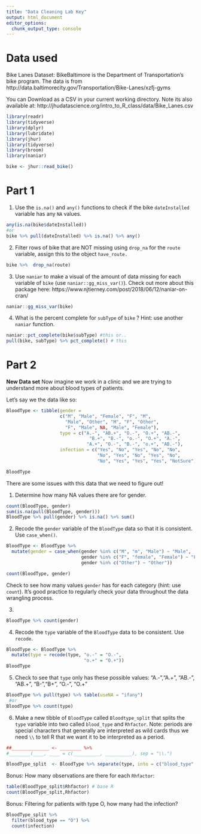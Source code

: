```yaml
---
title: "Data Cleaning Lab Key"
output: html_document
editor_options: 
  chunk_output_type: console
---
```


# Data used

Bike Lanes Dataset: BikeBaltimore is the Department of Transportation's bike program. 
The data is from http://data.baltimorecity.gov/Transportation/Bike-Lanes/xzfj-gyms

You can Download as a CSV in your current working directory.  Note its also available at: 	http://jhudatascience.org/intro_to_R_class/data/Bike_Lanes.csv 

```r
library(readr)
library(tidyverse)
library(dplyr)
library(lubridate)
library(jhur)
library(tidyverse)
library(broom)
library(naniar)

bike <- jhur::read_bike()

```

# Part 1


1.  Use the `is.na()`  and `any()` functions to check if the bike `dateInstalled` variable has any `NA` values.

```r
any(is.na(bike$dateInstalled))
#or
bike %>% pull(dateInstalled) %>% is.na() %>% any()
```



2.  Filter rows of bike that are NOT missing using `drop_na` for the `route` variable, assign this to the object `have_route.`

```r
bike %>%  drop_na(route)
```

3.  Use `naniar` to make a visual of the amount of data missing for each variable of `bike` (use `naniar::gg_miss_var()`). Check out more about this package here: https://www.njtierney.com/post/2018/06/12/naniar-on-cran/

```r
naniar::gg_miss_var(bike)

```


4. What is the percent complete for `subType` of `bike` ? Hint: use another `naniar` function.
 
```r
naniar::pct_complete(bike$subType) #this or..
pull(bike, subType) %>% pct_complete() # this
```

# Part 2

**New Data set**
Now imagine we work in a clinic and we are trying to understand more about blood types of patients. 

Let's say we the data like so:

```r
BloodType <- tibble(gender = 
                    c("M", "Male", "Female", "F", "M", 
                      "Male", "Other", "M", "F", "Other", 
                      "F", "Male", NA, "Male", "Female"), 
                    type = c("A.-", "AB.+", "O.-", "O.+", "AB.-",
                               "B.+", "B.-", "o.-", "O.+", "A.-",
                              "A.+", "O.-", "B.-", "o.+", "AB.-"),
                    infection = c("Yes", "No", "Yes", "No", "No",
                                  "No", "Yes", "No", "Yes", "No",
                                  "No", "Yes", "Yes", "Yes", "NotSure"))

BloodType
```

There are some issues with this data that we need to figure out!

1. Determine how many NA values there are for gender.
```r
count(BloodType, gender)
sum(is.na(pull(BloodType, gender)))
BloodType %>% pull(gender) %>% is.na() %>% sum()
```

2. Recode the `gender` variable of the `BloodType` data so that it is consistent. Use `case_when()`.

```r

BloodType <- BloodType %>%
  mutate(gender = case_when(gender %in% c("M", "m", "Male") ~ "Male", 
                            gender %in% c("F", "female", "Female") ~ "Female",
                            gender %in% c("Other") ~ "Other"))

count(BloodType, gender)

```

Check to see how many values `gender` has for each category (hint: use `count`). It's good practice to regularly check your data throughout the data wrangling process.

3.
```r
BloodType %>% count(gender)
```

4. Recode the `type` variable of the `BloodType` data to be consistent. Use `recode`.
```r
BloodType <- BloodType %>%
  mutate(type = recode(type, "o.-" = "O.-", 
                             "o.+" = "O.+"))
BloodType
```

5. Check to see that `type` only has these possible values:
 "A.-","A.+", "AB.-", "AB.+", "B-","B+", "O.-", "O.+"

```r
BloodType %>% pull(type) %>% table(useNA = "ifany")
 #or
BloodType %>% count(type)
```

6. Make a new tibble of `BloodType` called `Bloodtype_split` that splits the `type` variable into two called `blood_type` and  `Rhfactor`. Note: periods are special characters that generally are interpreted as wild cards thus we need `\\` to tell R that we want it to be interpreted as a period.

```r
##______________ <- ________ %>% 
#________(____, ____ = c(__________, __________), sep = "\\.")

BloodType_split  <- BloodType %>% separate(type, into = c("blood_type", "Rhfactor"), sep = "\\.")
```

Bonus: How many observations are there for each `Rhfactor`:
```r
table(BloodType_split$Rhfactor) # base R
count(BloodType_split,Rhfactor)
```

Bonus: Filtering for patients with type O, how many had the infection?
```r
BloodType_split %>%
  filter(blood_type == "O") %>%
  count(infection)

```


